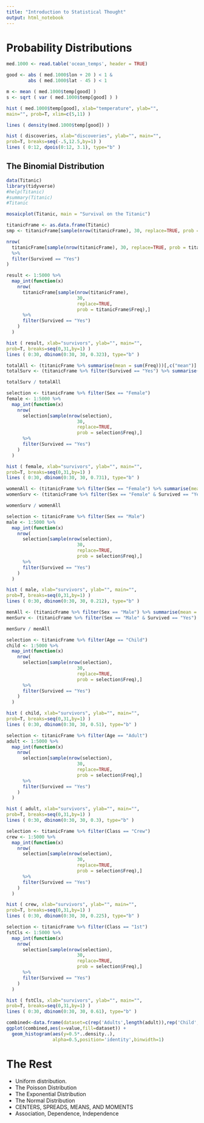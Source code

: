 ```yaml
---
title: "Introduction to Statistical Thought"
output: html_notebook
---
```


# Probability Distributions

```r
med.1000 <- read.table('ocean_temps', header = TRUE)

good <- abs ( med.1000$lon + 20 ) < 1 &
        abs ( med.1000$lat - 45 ) < 1

m <- mean ( med.1000$temp[good] )
s <- sqrt ( var ( med.1000$temp[good] ) )

hist ( med.1000$temp[good], xlab="temperature", ylab="",
main="", prob=T, xlim=c(5,11) )

lines ( density(med.1000$temp[good]) )
```

```r
hist ( discoveries, xlab="discoveries", ylab="", main="",
prob=T, breaks=seq(-.5,12.5,by=1) )
lines ( 0:12, dpois(0:12, 3.1), type="b" )
```

## The Binomial Distribution

```r
data(Titanic)
library(tidyverse)
#help(Titanic)
#summary(Titanic)
#Titanic
```
```r
mosaicplot(Titanic, main = "Survival on the Titanic")
```

```r
titanicFrame <- as.data.frame(Titanic)
smp <- titanicFrame[sample(nrow(titanicFrame), 30, replace=TRUE, prob = titanicFrame$Freq),]
```


```r
nrow(
  titanicFrame[sample(nrow(titanicFrame), 30, replace=TRUE, prob = titanicFrame$Freq),] 
  %>% 
  filter(Survived == "Yes")
)
```
```r
result <- 1:5000 %>%
  map_int(function(x)
    nrow(
      titanicFrame[sample(nrow(titanicFrame), 
                          30, 
                          replace=TRUE, 
                          prob = titanicFrame$Freq),] 
      %>% 
      filter(Survived == "Yes")
    )
  )
```

```r
hist ( result, xlab="survivors", ylab="", main="",
prob=T, breaks=seq(0,31,by=1) )
lines ( 0:30, dbinom(0:30, 30, 0.323), type="b" )
```

```r
totalAll <- (titanicFrame %>% summarise(mean = sum(Freq)))[,c("mean")]
totalSurv <- (titanicFrame %>% filter(Survived == "Yes") %>% summarise(mean = sum(Freq)))[,c("mean")]

totalSurv / totalAll
```

```r
selection <- titanicFrame %>% filter(Sex == "Female")
female <- 1:5000 %>%
  map_int(function(x)
    nrow(
      selection[sample(nrow(selection), 
                          30, 
                          replace=TRUE, 
                          prob = selection$Freq),] 
      %>% 
      filter(Survived == "Yes")
    )
  )
```

```r
hist ( female, xlab="survivors", ylab="", main="",
prob=T, breaks=seq(0,31,by=1) )
lines ( 0:30, dbinom(0:30, 30, 0.731), type="b" )
```
```r
womenAll <- (titanicFrame %>% filter(Sex == "Female") %>% summarise(mean = sum(Freq)))[,c("mean")]
womenSurv <- (titanicFrame %>% filter(Sex == "Female" & Survived == "Yes") %>% summarise(mean = sum(Freq)))[,c("mean")]

womenSurv / womenAll
```


```r
selection <- titanicFrame %>% filter(Sex == "Male")
male <- 1:5000 %>%
  map_int(function(x)
    nrow(
      selection[sample(nrow(selection), 
                          30, 
                          replace=TRUE, 
                          prob = selection$Freq),] 
      %>% 
      filter(Survived == "Yes")
    )
  )
```

```r
hist ( male, xlab="survivors", ylab="", main="",
prob=T, breaks=seq(0,31,by=1) )
lines ( 0:30, dbinom(0:30, 30, 0.212), type="b" )
```

```r
menAll <- (titanicFrame %>% filter(Sex == "Male") %>% summarise(mean = sum(Freq)))[,c("mean")]
menSurv <- (titanicFrame %>% filter(Sex == "Male" & Survived == "Yes") %>% summarise(mean = sum(Freq)))[,c("mean")]

menSurv / menAll
```

```r
selection <- titanicFrame %>% filter(Age == "Child")
child <- 1:5000 %>%
  map_int(function(x)
    nrow(
      selection[sample(nrow(selection), 
                          30, 
                          replace=TRUE, 
                          prob = selection$Freq),] 
      %>% 
      filter(Survived == "Yes")
    )
  )
```

```r
hist ( child, xlab="survivors", ylab="", main="",
prob=T, breaks=seq(0,31,by=1) )
lines ( 0:30, dbinom(0:30, 30, 0.51), type="b" )
```

```r
selection <- titanicFrame %>% filter(Age == "Adult")
adult <- 1:5000 %>%
  map_int(function(x)
    nrow(
      selection[sample(nrow(selection), 
                          30, 
                          replace=TRUE, 
                          prob = selection$Freq),] 
      %>% 
      filter(Survived == "Yes")
    )
  )
```

```r
hist ( adult, xlab="survivors", ylab="", main="",
prob=T, breaks=seq(0,31,by=1) )
lines ( 0:30, dbinom(0:30, 30, 0.3), type="b" )
```

```r
selection <- titanicFrame %>% filter(Class == "Crew")
crew <- 1:5000 %>%
  map_int(function(x)
    nrow(
      selection[sample(nrow(selection), 
                          30, 
                          replace=TRUE, 
                          prob = selection$Freq),] 
      %>% 
      filter(Survived == "Yes")
    )
  )
```
```r
hist ( crew, xlab="survivors", ylab="", main="",
prob=T, breaks=seq(0,31,by=1) )
lines ( 0:30, dbinom(0:30, 30, 0.225), type="b" )
```
```r
selection <- titanicFrame %>% filter(Class == "1st")
fstCls <- 1:5000 %>%
  map_int(function(x)
    nrow(
      selection[sample(nrow(selection), 
                          30, 
                          replace=TRUE, 
                          prob = selection$Freq),] 
      %>% 
      filter(Survived == "Yes")
    )
  )
```
```r
hist ( fstCls, xlab="survivors", ylab="", main="",
prob=T, breaks=seq(0,31,by=1) )
lines ( 0:30, dbinom(0:30, 30, 0.61), type="b" )
```

```r
combined<-data.frame(dataset=c(rep('Adults',length(adult)),rep('Child',length(child))),value=c(adult,child))
ggplot(combined,aes(x=value,fill=dataset)) +
  geom_histogram(aes(y=0.5*..density..),
                 alpha=0.5,position='identity',binwidth=1)
```


# The Rest

* Uniform distribution.
* The Poisson Distribution
* The Exponential Distribution
* The Normal Distribution
* CENTERS, SPREADS, MEANS, AND MOMENTS
* Association, Dependence, Independence

